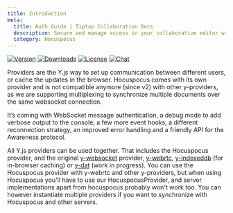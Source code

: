 ```yaml
---
title: Introduction
meta:
  title: Auth Guide | Tiptap Collaboration Docs
  description: Secure and manage access in your collaborative editor with JWTs, covering setup, testing, and production integration.
  category: Hocuspocus
---
```


[![Version](https://img.shields.io/npm/v/@hocuspocus/provider.svg?label=version)](https://www.npmjs.com/package/@hocuspocus/provider)
[![Downloads](https://img.shields.io/npm/dm/@hocuspocus/provider.svg)](https://npmcharts.com/compare/@hocuspocus/provider?minimal=true)
[![License](https://img.shields.io/npm/l/@hocuspocus/provider.svg)](https://www.npmjs.com/package/@hocuspocus/provider)
[![Chat](https://img.shields.io/badge/chat-on%20discord-7289da.svg?sanitize=true)](https://discord.gg/WtJ49jGshW)

Providers are the Y.js way to set up communication between different users, or cache the updates in the browser. Hocuspocus comes with its own provider and is not compatible anymore (since v2) with other y-providers, as we are supporting multiplexing to synchronize multiple documents over the same websocket connection.

It’s coming with WebSocket message authentication, a debug mode to add verbose output to the console, a few more event hooks, a different reconnection strategy, an improved error handling and a friendly API for the Awareness protocol.

All Y.js providers can be used together. That includes the Hocuspocus provider, and the original [y-websocket](https://github.com/yjs/y-websocket) provider, [y-webrtc](https://github.com/yjs/y-webrtc), [y-indexeddb](https://github.com/yjs/y-indexeddb) (for in-browser caching) or [y-dat](https://github.com/yjs/y-dat) (work in progress). You can use the Hocuspocus provider with y-webrtc and other y-providers, but when using Hocuspocus you'll have to use our HocuspocusProvider, and server implementations apart from hocuspocus probably won't work too. You can however instantiate multiple providers if you want to synchronize with Hocuspocus and other servers.
